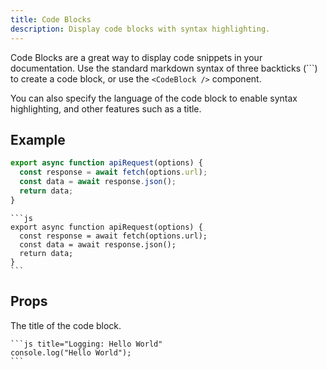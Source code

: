 ```yaml
---
title: Code Blocks
description: Display code blocks with syntax highlighting.
---
```


Code Blocks are a great way to display code snippets in your documentation. Use the standard markdown syntax of three backticks
(```) to create a code block, or use the `<CodeBlock />` component. 

You can also specify the language of the code block to enable syntax highlighting, and other features such as a title.

## Example

```js
export async function apiRequest(options) {
  const response = await fetch(options.url);
  const data = await response.json();
  return data;
}
```

````
```js
export async function apiRequest(options) {
  const response = await fetch(options.url);
  const data = await response.json();
  return data;
}
```
````

## Props

<Property name="title" type="string" optional>
  The title of the code block.

  ````
  ```js title="Logging: Hello World"
  console.log("Hello World");
  ```
  ````
</Property>
